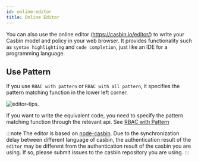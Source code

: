 ```yaml
---
id: online-editor
title: Online Editor
---
```


You can also use the online editor (https://casbin.io/editor/) to write your Casbin model and policy in your web browser. It provides functionality such as ``syntax highlighting`` and ``code completion``, just like an IDE for a programming language.

## Use Pattern
If you use ``RBAC with pattern`` or ``RBAC with all pattern``, it specifies the pattern matching function in the lower left corner.

![editor-tips](/img/editor-tips.png). 

If you want to write the equivalent code, you need to specify the pattern matching function through the relevant api. See [RBAC with Pattern](/docs/rbac-with-pattern)

:::note
The editor is based on [node-casbin](https://github.com/casbin/node-casbin). Due to the synchronization delay between different language of casbin, the authentication result of the ``editor`` may be different from the authentication result of the casbin you are using. If so, please submit issues to the casbin repository you are using.
:::